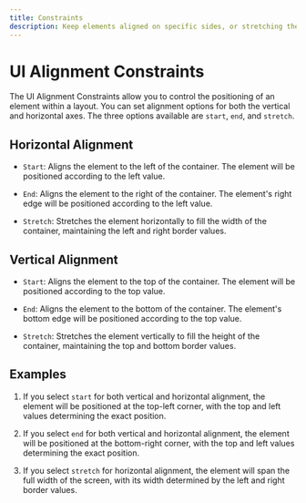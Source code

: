 ```yaml
---
title: Constraints
description: Keep elements aligned on specific sides, or stretching them following screen sizes.
---
```


# UI Alignment Constraints

The UI Alignment Constraints allow you to control the positioning of an element within a layout. You can set alignment options for both the vertical and horizontal axes. The three options available are `start`, `end`, and `stretch`.

<YouTube id="LRhMnuvEg7A" />

## Horizontal Alignment

* `Start`: Aligns the element to the left of the container. The element will be positioned according to the left value.

* `End`: Aligns the element to the right of the container. The element's right edge will be positioned according to the left value.

* `Stretch`: Stretches the element horizontally to fill the width of the container, maintaining the left and right border values.

## Vertical Alignment

* `Start`: Aligns the element to the top of the container. The element will be positioned according to the top value.

* `End`: Aligns the element to the bottom of the container. The element's bottom edge will be positioned according to the top value.

* `Stretch`: Stretches the element vertically to fill the height of the container, maintaining the top and bottom border values.

## Examples

1. If you select `start` for both vertical and horizontal alignment, the element will be positioned at the top-left corner, with the top and left values determining the exact position.

2. If you select `end` for both vertical and horizontal alignment, the element will be positioned at the bottom-right corner, with the top and left values determining the exact position.

3. If you select `stretch` for horizontal alignment, the element will span the full width of the screen, with its width determined by the left and right border values.
